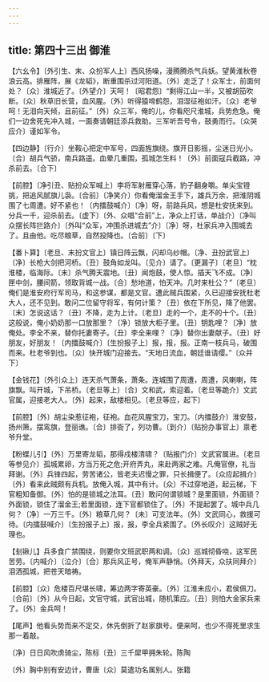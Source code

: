 ```yaml
---
---
---
```

title: 第四十三出 御淮
---

【六幺令】〔外引生、末、众扮军人上〕西风扬噪，漫腾腾杀气兵妖。望黄淮秋卷浪云高。排雁阵，展《龙韬》，断重围杀过河阳道。〔外〕走乏了！众军士，前面何处？〔众〕淮城近了。〔外望介〕天呵！〔昭君怨〕“剩得江山一半，又被胡笳吹断。〔众〕秋草旧长营，血风腥。〔外〕听得猿啼鹤怨，泪湿征袍如汗。〔众〕老爷呵！无泪向天倾，且前征。”〔外〕众三军，俺的儿，你看咫尺淮城，兵势危急。俺们一边舍死先冲入城，一面奏请朝廷添兵救助。三军听吾号令，鼓勇而行。〔众哭应介〕谨如军令。

【四边静】〔行介〕坐鞍心把定中军号，四面旌旗绕。旗开日影摇，尘迷日光小。〔合〕胡兵气骄，南兵路遥。血晕几重围，孤城怎生料！〔外〕前面寇兵截路，冲杀前去。〔合下〕

【前腔】〔净引丑、贴扮众军喊上〕李将军射雁穿心落，豹子翻身嚼。单尖宝镫挑，把追风腻旗儿袅。〔合前〕〔净笑介〕你看俺溜金王手下，雄兵万余，把淮阴城围了七周遭。好不紧也！〔内擂鼓喊介〕〔净〕呀，前路兵风，想是杜安抚来到。分兵一千，迎杀前去。〔虚下〕〔外、众唱“合前”上，净众上打话，单战介〕〔净叫众摆长阵拦路介〕〔外叫“众军，冲围杀进城去”介〕〔净〕呀，杜家兵冲入围城去了。且由他。吃尽粮草，自然投降也。〔合前〕〔下〕

【番卜算】〔老旦、末扮文官上〕镇日阵云飘，闪却乌纱帽。〔净、丑扮武官上〕〔净〕长枪大剑把河桥。〔丑〕鼓角如龙叫。〔见介〕请了。〔更漏子〕〔老旦〕“枕淮楼，临海际。〔末〕杀气腾天震地。〔丑〕闻炮鼓，使人惊。插天飞不成。〔净〕匣中剑，腰间箭，领取背城一战。〔合〕愁地道，怕天冲。几时来杜公？”〔老旦〕俺们是淮安府行军司马，和这参谋，都是文官。遭此贼兵围紧，久已迎接安抚杜老大人，还不见到。敢问二位留守将军，有何计策？〔丑〕依在下所见，降了他罢。〔末〕怎说这话？〔丑〕不降，走为上计。〔老旦〕走的一个，走不的十个。〔丑〕这般说，俺小奶奶那一口放那里？〔净〕锁放大柜子里。〔丑〕钥匙哩？〔净〕放俺处。李全不来，替你托妻寄子。〔丑〕李全来哩？〔净〕替你出妻献子。〔丑〕好朋友，好朋友！〔内擂鼓喊介〕〔生扮报子上〕报，报，报。正南一枝兵马，破围而来。杜老爷到也。〔众〕快开城门迎接去。“天地日流血，朝廷谁请缨。”〔众并下〕

【金钱花】〔外引众上〕连天杀气萧条，萧条。连城围了周遭，周遭，风喇喇，阵旗飘。叫开城，下吊桥。〔老旦等上〕〔合〕文和武，索迎着。〔老旦等跪介〕文武官属，迎接老大人。〔外〕起来，敌楼相见。〔老旦等应，起下〕

【前腔】〔外〕胡尘染惹征袍，征袍。血花风腥宝刀，宝刀。〔内擂鼓介〕淮安鼓，扬州箫。摆鸾旗，登丽谯。〔合〕排衙了，列功曹。〔到介〕〔贴扮办事官上〕禀老爷升堂。

【粉蝶儿引】〔外〕万里寄龙韬，那得戍楼清啸？〔贴报门介〕文武官属进。〔老旦等参见介〕孤城累卵，方当万死之危;开府弄丸，来赴两家之难。凡俺官僚，礼当拜谢。〔外〕兵锋四起，劳苦诸公，皆老夫迟慢之罪，只长揖便了。〔众应起揖介〕〔外〕看来此贼颇有兵机。放俺入城，其中有计。〔众〕不过穿地道，起云梯，下官粗知备御。〔外〕怕的是锁城之法耳。〔丑〕敢问何谓锁城？是里面锁，外面锁？外面锁，锁住了溜金王;若里面锁，连下官都锁住了。〔外〕不提起罢了。城中兵几何？〔净〕一万三千。〔外〕粮草几何？〔未〕可支法年。〔外〕文武同心，救援可待。〔内擂鼓喊介〕〔生扮报子上〕报，报，李全兵紧围了。〔外长叹介〕这贼好无理也。

【刬锹儿】兵多食广禁围绕，则要你文班武职两和调。〔众〕巡城彻昏哓，这军民苦劳。〔内喊介〕〔泣介〕〔合〕那兵风正号，俺军声静悄。〔外拜天，众扶同拜介〕泪洒孤城，把苍天暗祷。

【前腔】〔众〕危楼百尺堪长啸，筹边两字寄英豪。〔外〕江淮未应小，君侯佩刀。〔合前〕〔外〕从今日起，文官守城，武官出城，随机策应。〔丑〕则怕大金家兵来了。〔外〕金兵呵！

【尾声】他看头势而来不定交，休先倒折了赵家旗号。便来呵，也少不得死里求生那一着敲。

〔净〕日日风吹虏骑尘，陈标〔丑〕三千犀甲拥朱轮。陈陶

〔外〕胸中别有安边计，曹唐〔众〕莫遣功名属别人。张籍

